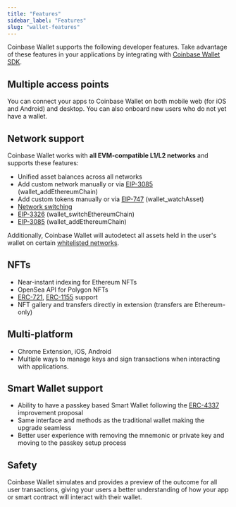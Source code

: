 ```yaml
---
title: "Features"
sidebar_label: "Features"
slug: "wallet-features"
---
```


Coinbase Wallet supports the following developer features. Take advantage of these features in your applications by integrating with [Coinbase Wallet SDK](./installing.mdx).

## Multiple access points

You can connect your apps to Coinbase Wallet on both mobile web (for iOS and Android) and desktop. You can also onboard new users who do not yet have a wallet.

## Network support

Coinbase Wallet works with **all EVM-compatible L1/L2 networks** and supports these features:

- Unified asset balances across all networks
- Add custom network manually or via [EIP-3085](https://eips.ethereum.org/EIPS/eip-3085) (wallet_addEthereumChain)
- Add custom tokens manually or via [EIP-747](https://eips.ethereum.org/EIPS/eip-747) (​​wallet_watchAsset)
- [Network switching](./switching-chains.mdx)
- [EIP-3326](https://eips.ethereum.org/EIPS/eip-3326) (wallet_switchEthereumChain)
- [EIP-3085](https://eips.ethereum.org/EIPS/eip-3085) (wallet_addEthereumChain)

Additionally, Coinbase Wallet will autodetect all assets held in the user's wallet on certain [whitelisted networks](./whitelisted-networks.mdx).

## NFTs

- Near-instant indexing for Ethereum NFTs
- OpenSea API for Polygon NFTs
- [ERC-721](https://eips.ethereum.org/EIPS/eip-721), [ERC-1155](https://eips.ethereum.org/EIPS/eip-1155) support
- NFT gallery and transfers directly in extension (transfers are Ethereum-only)

## Multi-platform

- Chrome Extension, iOS, Android
- Multiple ways to manage keys and sign transactions when interacting with applications.

## Smart Wallet support

- Ability to have a passkey based Smart Wallet following the [ERC-4337](https://eips.ethereum.org/EIPS/eip-4337) improvement proposal
- Same interface and methods as the traditional wallet making the upgrade seamless
- Better user experience with removing the mnemonic or private key and moving to the passkey setup process

## Safety

Coinbase Wallet simulates and provides a preview of the outcome for all user transactions, giving your users a better understanding of how your app or smart contract will interact with their wallet.

